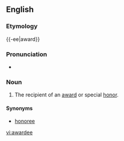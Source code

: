 ==English==
===Etymology===

{{-ee|award}}
===Pronunciation===
*{{IPA|/əwɔɹˈdi/}}

===Noun===
{{en-noun}}

# The recipient of an [[award]] or special [[honor]].

====Synonyms====
*[[honoree]]

[[vi:awardee]]